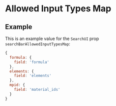 
<Meta title="Search UI/Allowed Input Types Map" />

# Allowed Input Types Map

## Example

This is an example value for the `SearchUI` prop `searchBarAllowedInputTypesMap`:

```js
{
  formula: {
    field: 'formula'
  },
  elements: {
    field: 'elements'
  },
  mpid: {
    field: 'material_ids'
  }
}
```
